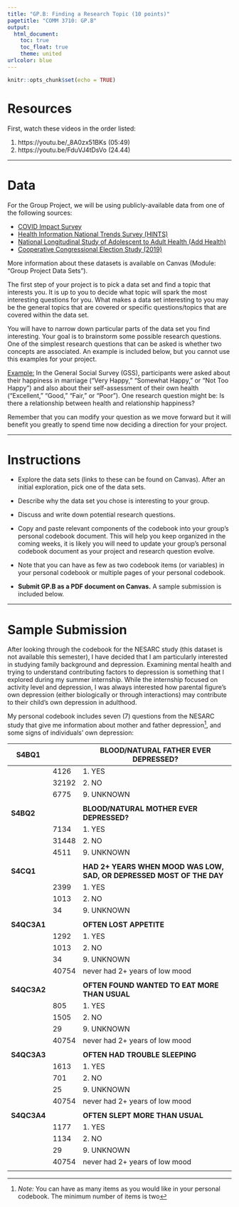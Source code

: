 ---
title: "GP.B: Finding a Research Topic (10 points)"
pagetitle: "COMM 3710: GP.B"
output:
  html_document:
    toc: true
    toc_float: true
    theme: united
urlcolor: blue
---

```{r setup, include=FALSE}
knitr::opts_chunk$set(echo = TRUE)
```

# Resources
First, watch these videos in the order listed:

1. https://youtu.be/_8A0zx51BKs (05:49)
2. https://youtu.be/FduVJ4tDsVo (24.44)

---

# Data
For the Group Project, we will be using publicly-available data from one of the following sources:

- [COVID Impact Survey](https://www.covid-impact.org/)
- [Health Information National Trends Survey (HINTS)](https://hints.cancer.gov/default.aspx)
- [National Longitudinal Study of Adolescent to Adult Health (Add Health)](https://addhealth.cpc.unc.edu/)
- [Cooperative Congressional Election Study (2019)](https://cces.gov.harvard.edu/)

More information about these datasets is available on Canvas (Module: "Group Project Data Sets").

The first step of your project is to pick a data set and find a topic that interests you. It is up to you to decide what topic will spark the most interesting questions for you. What makes a data set interesting to you may be the general topics that are covered or specific questions/topics that are covered within the data set.

You will have to narrow down particular parts of the data set you find interesting. Your goal is to brainstorm some possible research questions. One of the simplest research questions that can be asked is whether two concepts are associated. An example is included below, but you cannot use this examples for your project.

<u>Example:</u>
In the General Social Survey (GSS), participants were asked about their happiness in marriage (“Very Happy,” “Somewhat Happy,” or “Not Too Happy”) and also about their self-assessment of their own health (“Excellent,” “Good,” “Fair,” or “Poor”). One research question might be: Is there a relationship between health and relationship happiness?

Remember that you can modify your question as we move forward but it will benefit you greatly to spend time now deciding a direction for your project.

---

# Instructions
- Explore the data sets (links to these can be found on Canvas). After an initial exploration, pick one of the    data sets.

- Describe why the data set you chose is interesting to your group.

- Discuss and write down potential research questions.

- Copy and paste relevant components of the codebook into your group's personal codebook document. This will help you keep organized in the coming weeks, it is likely you will need to update your group's personal codebook document as your project and research question evolve.

- Note that you can have as few as two codebook items (or variables) in your personal codebook or multiple pages of your personal codebook.

- **Submit GP.B as a PDF document on Canvas.** A sample submission is included below.

---

# Sample Submission
After looking through the codebook for the NESARC study (this dataset is not available this semester), I have decided that I am particularly interested in studying family background and depression. Examining mental health and trying to understand contributing factors to depression is something that I explored during my summer internship. While the internship focused on activity level and depression, I was always interested how parental figure’s own depression (either biologically or through interactions) may contribute to their child’s own depression in adulthood.

My personal codebook includes seven (7) questions from the NESARC study that give me information about mother and father depression^[*Note:* You can have as many items as you would like in your personal codebook. The minimum number of items is two], and some signs of individuals’ own depression:


| **S4BQ1** |       | **BLOOD/NATURAL FATHER EVER DEPRESSED?** |
|-------|-------|--------------------------------------|
|       | 4126  | 1. YES                               |
|       | 32192 | 2. NO                                |
|       | 6775  | 9. UNKNOWN                           |
||||
| **S4BQ2** |       | **BLOOD/NATURAL MOTHER EVER DEPRESSED?** |
|       | 7134  | 1. YES                               |
|       | 31448 | 2. NO                                |
|       | 4511  | 9. UNKNOWN                           |
||||
| **S4CQ1** |      | **HAD 2+ YEARS WHEN MOOD WAS LOW, SAD, OR DEPRESSED MOST OF THE DAY** |
|       | 2399 | 1. YES                                                            |
|       | 1013 | 2. NO                                                             |
|       | 34   | 9. UNKNOWN                                                        |
||||
| **S4QC3A1** |       | **OFTEN LOST APPETITE**            |
|         | 1292  | 1. YES                         |
|         | 1013  | 2. NO                          |
|         | 34    | 9. UNKNOWN                     |
|         | 40754 | never had 2+ years of low mood |
||||
| **S4QC3A2** |       | **OFTEN FOUND WANTED TO EAT MORE THAN USUAL** |
|         | 805   | 1. YES                                    |
|         | 1505  | 2. NO                                     |
|         | 29    | 9. UNKNOWN                                |
|         | 40754 | never had 2+ years of low mood            |
||||
| **S4QC3A3** |       | **OFTEN HAD TROUBLE SLEEPING**     |
|         | 1613  | 1. YES                         |
|         | 701   | 2. NO                          |
|         | 25    | 9. UNKNOWN                     |
|         | 40754 | never had 2+ years of low mood |
||||
| **S4QC3A4** |       | **OFTEN SLEPT MORE THAN USUAL**    |
|         | 1177  | 1. YES                         |
|         | 1134  | 2. NO                          |
|         | 29    | 9. UNKNOWN                     |
|         | 40754 | never had 2+ years of low mood |
||||